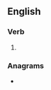 ==English==

===Verb===
{{head|en|verb form}}

# {{en-past of|natter}}

===Anagrams===
* {{l|en|attender}}